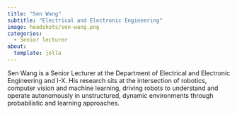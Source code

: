 ```yaml
---
title: "Sen Wang"
subtitle: "Electrical and Electronic Engineering"
image: headshots/sen-wang.png
categories:
  - Senior lecturer
about:
  template: jolla
---
```


Sen Wang is a Senior Lecturer at the Department of Electrical and Electronic Engineering and I-X. His research sits at the intersection of robotics, computer vision and machine learning, driving robots to understand and operate autonomously in unstructured, dynamic environments through probabilistic and learning approaches. 
